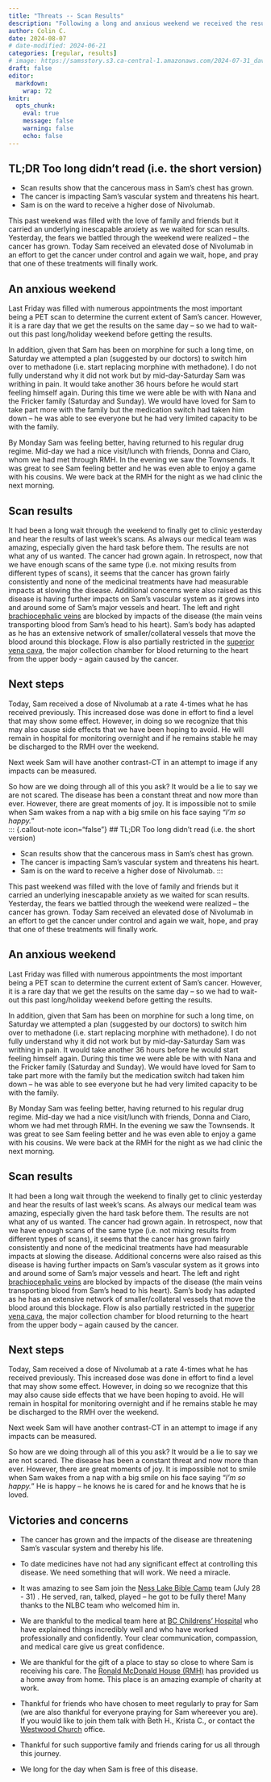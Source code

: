 ```yaml
---
title: "Threats -- Scan Results"
description: "Following a long and anxious weekend we received the results from last week's scan -- not good."
author: Colin C.
date: 2024-08-07
# date-modified: 2024-06-21
categories: [regular, results]
# image: https://samsstory.s3.ca-central-1.amazonaws.com/2024-07-31_dave-sam-buttons-ness-lake.jpg
draft: false
editor: 
  markdown: 
    wrap: 72
knitr: 
  opts_chunk: 
    eval: true
    message: false
    warning: false
    echo: false
---
```


::: {.callout-note icon="false"}
## TL;DR [Too long didn't read (i.e. the short version)]{.small}

-   Scan results show that the cancerous mass in Sam's chest has grown.
-   The cancer is impacting Sam's vascular system and threatens his
    heart.
-   Sam is on the ward to receive a higher dose of Nivolumab.
:::

```{=html}
<!---
::: {#photo}
![Sam had an amazing week serving on the Ness Lake Team! Here Dave
Horton presented Sam with a team shirt, and coveted Ness Lake button
awards.](https://samsstory.s3.ca-central-1.amazonaws.com/2024-07-31_dave-sam-buttons-ness-lake.jpg)
:::
--->
```
This past weekend was filled with the love of family and friends but it
carried an underlying inescapable anxiety as we waited for scan results.
Yesterday, the fears we battled through the weekend were realized -- the
cancer has grown. Today Sam received an elevated dose of Nivolumab in an
effort to get the cancer under control and again we wait, hope, and pray
that one of these treatments will finally work.

## An anxious weekend

Last Friday was filled with numerous appointments the most important
being a PET scan to determine the current extent of Sam's cancer.
However, it is a rare day that we get the results on the same day -- so
we had to wait-out this past long/holiday weekend before getting the
results.

In addition, given that Sam has been on morphine for such a long time,
on Saturday we attempted a plan (suggested by our doctors) to switch him
over to methadone (i.e. start replacing morphine with methadone). I do
not fully understand why it did not work but by mid-day-Saturday Sam was
writhing in pain. It would take another 36 hours before he would start
feeling himself again. During this time we were able be with with Nana
and the Fricker family (Saturday and Sunday). We would have loved for
Sam to take part more with the family but the medication switch had
taken him down -- he was able to see everyone but he had very limited
capacity to be with the family.

By Monday Sam was feeling better, having returned to his regular drug
regime. Mid-day we had a nice visit/lunch with friends, Donna and Ciaro,
whom we had met through RMH. In the evening we saw the Townsends. It was
great to see Sam feeling better and he was even able to enjoy a game
with his cousins. We were back at the RMH for the night as we had clinic
the next morning.

## Scan results

It had been a long wait through the weekend to finally get to clinic
yesterday and hear the results of last week's scans. As always our
medical team was amazing, especially given the hard task before them.
The results are not what any of us wanted. The cancer had grown again.
In retrospect, now that we have enough scans of the same type (i.e. not
mixing results from different types of scans), it seems that the cancer
has grown fairly consistently and none of the medicinal treatments have
had measurable impacts at slowing the disease. Additional concerns were
also raised as this disease is having further impacts on Sam's vascular
system as it grows into and around some of Sam's major vessels and
heart. The left and right [brachiocephalic
veins](https://en.wikipedia.org/wiki/Brachiocephalic_vein) are blocked
by impacts of the disease (the main veins transporting blood from Sam's
head to his heart). Sam's body has adapted as he has an extensive
network of smaller/collateral vessels that move the blood around this
blockage. Flow is also partially restricted in the [superior vena
cava](https://en.wikipedia.org/wiki/Superior_vena_cava), the major
collection chamber for blood returning to the heart from the upper body
-- again caused by the cancer.

## Next steps

Today, Sam received a dose of Nivolumab at a rate 4-times what he has
received previously. This increased dose was done in effort to find a
level that may show some effect. However, in doing so we recognize that
this may also cause side effects that we have been hoping to avoid. He
will remain in hospital for monitoring overnight and if he remains
stable he may be discharged to the RMH over the weekend.

Next week Sam will have another contrast-CT in an attempt to image if
any impacts can be measured.

So how are we doing through all of this you ask? It would be a lie to say we are not scared.  The disease has been a constant threat and now more than ever.  However, there are great moments of joy.  It is impossible not to smile when Sam wakes from a nap with a big smile on his face saying "*I'm so happy.*"  
::: {.callout-note icon="false"}
## TL;DR [Too long didn't read (i.e. the short version)]{.small}

-   Scan results show that the cancerous mass in Sam's chest has grown.
-   The cancer is impacting Sam's vascular system and threatens his
    heart.
-   Sam is on the ward to receive a higher dose of Nivolumab.
:::

```{=html}
<!---
::: {#photo}
![Sam had an amazing week serving on the Ness Lake Team! Here Dave
Horton presented Sam with a team shirt, and coveted Ness Lake button
awards.](https://samsstory.s3.ca-central-1.amazonaws.com/2024-07-31_dave-sam-buttons-ness-lake.jpg)
:::
--->
```
This past weekend was filled with the love of family and friends but it
carried an underlying inescapable anxiety as we waited for scan results.
Yesterday, the fears we battled through the weekend were realized -- the
cancer has grown. Today Sam received an elevated dose of Nivolumab in an
effort to get the cancer under control and again we wait, hope, and pray
that one of these treatments will finally work.

## An anxious weekend

Last Friday was filled with numerous appointments the most important
being a PET scan to determine the current extent of Sam's cancer.
However, it is a rare day that we get the results on the same day -- so
we had to wait-out this past long/holiday weekend before getting the
results.

In addition, given that Sam has been on morphine for such a long time,
on Saturday we attempted a plan (suggested by our doctors) to switch him
over to methadone (i.e. start replacing morphine with methadone). I do
not fully understand why it did not work but by mid-day-Saturday Sam was
writhing in pain. It would take another 36 hours before he would start
feeling himself again. During this time we were able be with with Nana
and the Fricker family (Saturday and Sunday). We would have loved for
Sam to take part more with the family but the medication switch had
taken him down -- he was able to see everyone but he had very limited
capacity to be with the family.

By Monday Sam was feeling better, having returned to his regular drug
regime. Mid-day we had a nice visit/lunch with friends, Donna and Ciaro,
whom we had met through RMH. In the evening we saw the Townsends. It was
great to see Sam feeling better and he was even able to enjoy a game
with his cousins. We were back at the RMH for the night as we had clinic
the next morning.

## Scan results

It had been a long wait through the weekend to finally get to clinic
yesterday and hear the results of last week's scans. As always our
medical team was amazing, especially given the hard task before them.
The results are not what any of us wanted. The cancer had grown again.
In retrospect, now that we have enough scans of the same type (i.e. not
mixing results from different types of scans), it seems that the cancer
has grown fairly consistently and none of the medicinal treatments have
had measurable impacts at slowing the disease. Additional concerns were
also raised as this disease is having further impacts on Sam's vascular
system as it grows into and around some of Sam's major vessels and
heart. The left and right [brachiocephalic
veins](https://en.wikipedia.org/wiki/Brachiocephalic_vein) are blocked
by impacts of the disease (the main veins transporting blood from Sam's
head to his heart). Sam's body has adapted as he has an extensive
network of smaller/collateral vessels that move the blood around this
blockage. Flow is also partially restricted in the [superior vena
cava](https://en.wikipedia.org/wiki/Superior_vena_cava), the major
collection chamber for blood returning to the heart from the upper body
-- again caused by the cancer.

## Next steps

Today, Sam received a dose of Nivolumab at a rate 4-times what he has
received previously. This increased dose was done in effort to find a
level that may show some effect. However, in doing so we recognize that
this may also cause side effects that we have been hoping to avoid. He
will remain in hospital for monitoring overnight and if he remains
stable he may be discharged to the RMH over the weekend.

Next week Sam will have another contrast-CT in an attempt to image if
any impacts can be measured.

So how are we doing through all of this you ask? It would be a lie to say we are not scared.  The disease has been a constant threat and now more than ever.  However, there are great moments of joy.  It is impossible not to smile when Sam wakes from a nap with a big smile on his face saying "*I'm so happy.*"  He is happy -- he knows he is cared for and he knows that he is loved.

## Victories and concerns

-   The cancer has grown and the impacts of the disease are threatening
    Sam's vascular system and thereby his life.

-   To date medicines have not had any significant effect at controlling
    this disease. We need something that will work. We need a miracle.

-   It was amazing to see Sam join the [Ness Lake Bible
    Camp](https://www.nesslakebiblecamp.com) team (July 28 - 31) . He
    served, ran, talked, played -- he got to be fully there! Many thanks
    to the NLBC team who welcomed him in.

-   We are thankful to the medical team here at [BC Childrens'
    Hospital](http://www.bcchildrens.ca) who have explained things
    incredibly well and who have worked professionally and confidently.
    Your clear communication, compassion, and medical care give us great
    confidence.

-   We are thankful for the gift of a place to stay so close to where
    Sam is receiving his care. The [Ronald McDonald House
    (RMH)](https://rmhbc.ca) has provided us a home away from home. This
    place is an amazing example of charity at work.

-   Thankful for friends who have chosen to meet regularly to pray for
    Sam (we are also thankful for everyone praying for Sam whereever you are). If you would like to join them talk with Beth H., Krista C., or
    contact the [Westwood Church](https://westwoodchurch.bc.ca) office.

-   Thankful for such supportive family and friends caring for us all through this journey. 

-   We long for the day when Sam is free of this disease.

